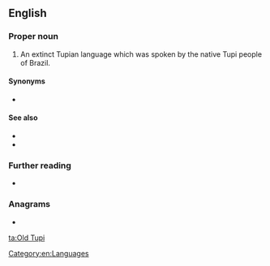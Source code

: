 ==English==

===Proper noun===
{{en-proper noun|head=[[old|Old]] [[Tupi]]}}

# An extinct Tupian language which was spoken by the native Tupi people of Brazil.

====Synonyms====
* {{l|en|Classical Tupi}}

====See also====
* {{langcat|tpw}}
* {{pedialite|Old Tupi language}}

===Further reading===
* {{ISO 639|3code=tpw}}

===Anagrams===
* {{l|en|plutoid}}

[[Category:en:Languages]]

[[ta:Old Tupi]]